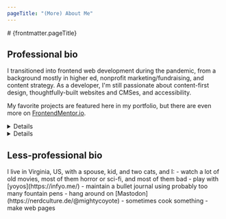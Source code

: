 ```yaml
---
pageTitle: "(More) About Me"
---
```



<BaseLayout pageTitle={frontmatter.pageTitle}>
# {frontmatter.pageTitle}

## Professional bio

I transitioned into frontend web development during the pandemic, from a background mostly in higher ed, nonprofit marketing/fundraising, and content strategy. As a developer, I'm still passionate about content-first design, thoughtfully-built websites and CMSes, and accessibility.

My favorite projects are featured here in my portfolio, but there are even more on [FrontendMentor.io](https://www.frontendmentor.io/profile/mightycoyote).

<Details summary="Skills">
HTML, CSS, JavaScript, SCSS, Tailwind, Bootstrap, CoreUI, CSS Modules, styled-components, React, Vite, Gatsby, WordPress, Drupal, PHP, MySQL, GraphQL, Docker, and Figma (and I've used more project tracking and business apps than I can count). 

I'm especially good at professional communication, solving complex problems, and keeping track of multiple competing tasks.
</Details>

<Details summary="Some resources I like">
- [placekitten.com](https://placekitten.com/)
- [Hipster Ipsum](https://hipsum.co/)
- [Logo Ipsum](https://logoipsum.com/)
- [cubic-bezier.com](https://cubic-bezier.com/)
- [Josh Comeau's CSS Shadow Palette Generator](https://www.joshwcomeau.com/shadow-palette/)
- [Paletton - The Color Scheme Designer](https://paletton.com/)
- [Public APIs list](https://github.com/public-apis/public-apis)
- [CSS Tricks' A Complete Guide to Flexbox](https://css-tricks.com/snippets/css/a-guide-to-flexbox/)
- [CSS Tricks' A Complete Guide to Grid](https://css-tricks.com/snippets/css/complete-guide-grid/)
- [Lofi Girl](https://www.youtube.com/@LofiGirl) (background music for coding)
- [Chill Music Lab](https://www.youtube.com/@MusicLabChill) (background music for coding)
</Details>

## Less-professional bio

<LessProfessional>
I live in Virginia, US, with a spouse, kid, and two cats, and I:
- watch a lot of old movies, most of them horror or sci-fi, and most of them bad
- play with [yoyos](https://infyo.me/)
- maintain a bullet journal using probably too many fountain pens
- hang around on [Mastodon](https://nerdculture.de/@mightycoyote)
- sometimes cook something
- make web pages
</LessProfessional>

</BaseLayout>